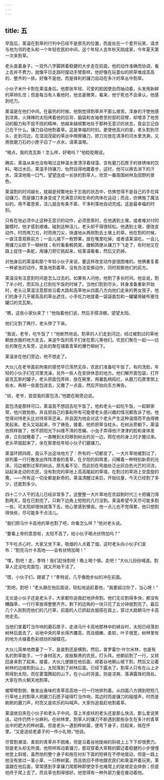 ```yaml
---
---
---
```

title: 五
---




早饭后，莱温在割草的行列中已经不是原先的位置，而是处在一个爱开玩笑、请求与他为邻的老头和一个年轻农民的中间，这个年轻人去年秋天刚成家，今年夏天第一次来割草。

老头直着身子，一双外八字脚跨着稳健的大步走在前面，他的动作准确而协调，看上去并不费力，就像平日走路时摆动手臂那样。他好像在玩耍似的把草堆成高高的、整齐的一排。好像不是他，而是锋利的镰刀自动在多汁的草丛中割草。

小伙子米什卡割在莱温身后。他那张年轻、可爱的脸因使劲而抽动着，头发用新鲜的草辫扎住；但是每当有人看他时，他总是微笑，看来，他宁死也不会承认，他感到吃力。

莱温是在他们中间。在最热的时候，他倒觉得割草并不那么艰苦。浑身的汗使他感到凉爽，火辣辣的太阳烤着他的后背、脑袋和衣袖卷至肘部的双臂，却增添了他劳动的毅力和不屈不挠的精神，他越来越频繁地处于那种无意识的状态，竟会忘记自己在干什么。镰刀自动地割着草。这是幸福的时刻。更使他高兴的是，老头割到尽头，走到河边，在湿润茂密的草丛中擦擦镰刀，把刀刃放在清净的河水里洗涮，又用放磨刀石的小匣子舀了一点水，请莱温喝。

“喝点，我的克瓦斯！怎么样，好喝吗？”他眨眨眼说。

确实，莱温从来也没有喝过这种温水里漂浮着绿藻、含有磨刀石匣子的铁锈味的饮料。喝过水后，莱温手持镰刀，怡然自得地踱着步，这时，他可以擦去淌下的汗水，深深地吸一口气，望望连成一长排的割草人，欣赏一番周围树林及田野的景色。

莱温割的时间越长，就越是频繁地处于忘我的状态中，仿佛觉得不是自己的手在挥动镰刀，而是镰刀本身变成了充满意识和生命的肉体在运动；而且，仿佛施了魔法似的，用不着思索，活儿就会有条不紊、干净利落地自动完成。这是最幸福的时刻。

只有在他必须中止这种无意识的动作，必须思索时，在他遇到土墩，或者难对付的酸模时，他才感到艰难。碰到这种活儿，老头却干得很轻松。他遇到土墩，便改变动作，时而用刀刃，时而用刀尖，快速地从两侧割去土墩上的草。他在割的时候，一直注意观察前方；一会儿摘下一枚野果，放在嘴里吃掉，或者请莱温吃，一会儿用镰刀尖砍下一根树枝；有时看看鹌鹑窝，雌鹌鹑便从镰刀下飞走了，有时他又在路上捉住一条蛇，用镰刀把它挑起来，给莱温看看，然后又扔掉。

对他身后的莱温和那个年轻小伙子来说，要这样改变动作是很困难的。他俩重复着一种紧张的动作，焦急地割着草，没有办法变换动作，同时观察他们的前方。

莱温没有注意到时间是怎么过去的。如果有人问他，他割了多长时间，他会说，割了半小时，而实际上已到吃午饭的时候了。当他们割到尽头，转身准备重新开始时，老头让莱温注意那些沿着大路和高草地从四面八方向他们走来的男女孩子，他们的身子几乎被高高的草丛遮住，小手吃力地提着一袋袋面包和一罐罐用破布塞住罐口的克瓦斯。

“瞧，这些小家伙来了！”他指着他们说，然后手搭凉棚，望望太阳。

他们又割了两行，老头停了下来。

“我说，老爷，吃午饭了！”他断然地说。割草的人们走到河边，经过被割过的草地朝放衣服的地方走去，来送午饭的孩子们坐在那儿等他们。农民们聚在一起——远处的聚在大车旁，近处的聚在铺着青草的爆竹柳树下。

莱温坐在他们旁边，他不想走了。

大伙儿在老爷面前拘束的感觉早已荡然无存，农民们准备吃午饭了。有的洗脸，年轻的小伙子们在河里洗澡，另外一些人在安排休息的地方。他们解开面包袋，打开装克瓦斯的罐子。老头把面包弄碎，放在碗里，用羹匙柄捣烂，从磨刀石匣里倒上些水，再掰一些面包进去，又撒了一点盐，然后开始向东方祷告。

“给，老爷，尝尝我的面包汤，”他跪在碗旁边说。

面包汤是那样可口，莱温竟不想回去吃午饭了。他和老头一起吃午饭，一起聊家常，他兴致勃勃，并且把自己的事和所有可能使老头感兴趣的情况都告诉了他。他觉得对待老头比对待哥哥还亲，并且因为他会对这个老头产生这种温情而不由得微笑起来。老头又站起来，作了祷告，接着，他抓把草当枕头，在树丛旁躺下。莱温也照样做了，他不顾阳光下纠缠不清的苍蝇、小虫子弄得他汗津津的脸和身体发痒，立刻就睡着了，一直睡到太阳移到树丛的另一边，照在他的身上时才醒过来。老头早就起来了，坐在那里给年轻小伙子们磨镰刀。

莱温环顾四周，竟认不出这块地方了：所有的一切都变了。一大片草地被割过了，排列着一行行散发出阵阵清香的青草，在夕阳的斜辉里，闪耀着一种特别新奇的光泽。河边被割过草的树丛，原先看不见、而此刻在弯曲处泛出灰白色光芒的河流，站起来走动的农民，没有割完的草地上高高隆起的草墙，在割过的草场上空盘旋的鹰，——所有这一切全都是新奇的。莱温清醒过来后，开始估量，今天已经割了多少，还能割多少。

四十二个人干的活儿已经非常多了。这整整一大片草地在农奴制时代三十把镰刀得割两天，现在已割完了。只剩下边角上短短的几行没割。莱温希望今天尽可能多割一些，可太阳却很快就落下去，他心里感到懊丧。他一点儿也不觉得累，他只想割得快些，尽可能多干点活儿。

“我们把马什卡高地的草也割了吧，你看怎么样？”他对老头说。

“要看上帝的意思啦，太阳不高了。给小伙子喝点伏特加吗？”

下午吃点心时，大家又坐下来，吸烟的人点着了烟，这时老头向小伙子们宣布：“割完马什卡高地——会有伏特加喝！”

“嘿，割吧！走，季特！我们赶快割吧！晚上喝个够。走吧！”大伙儿纷纷喊道。割草人还没吃完面包，就又开始干活了。

“喂，小伙子们，跟紧了！”季特说，几乎像跑步似的冲在前面。

“割吧，割吧！”老头跟在他后面说，轻松地追赶着他，“我要超过你了，当心呀！”

无论是小伙子还是老头子，大家都你追我赶地拼命割。他们无论割得多快，都没有糟蹋草，一行行草放得整整齐齐。剩下的边角的一块只花了五分钟就割完了。最后几个人刚割完他们的几行草，前面的人已抓起衣服搭在肩上，穿过大路朝马什卡高地走去。

当他们拿着叮当作响的磨石匣子，走进马什卡高地那林中的峡谷时，太阳已经落到树林后面去了。谷地中央的草长得齐腰高，而且细嫩、柔软，叶子很宽，树林里有的地方点缀着色彩缤纷的蝴蝶花。

大伙儿简单地商量了一下，是直割还是横割，然后，普罗霍尔·叶尔米林，也是有名的割草能手，一个身材高大，皮肤黝黑的农民，打头阵。他朝前割了一行，又转回身来割了起来，接着，大伙儿便跟在他后面，顺着谷地朝山坡下割，然后又沿着树林的边缘割到山上。太阳落到了树林后面。已经下露水了，割草人只有在山上才照得到太阳，而在雾霭腾起的山下，在小山的背面，则是凉爽、落满露珠的荫处。大家在热火朝天地割草。

被嚓嚓割倒、散发出香味的青草高高地一行一行地排列着。从四面八方拥到短短几行草地上的割草人把磨刀石匣子碰得叮当作响，耳边时而是镰刀的碰撞声，时而是刷刷的磨刀声，时而又是欢乐的叫喊声。大家你追我赶地割着草。

莱温依旧夹在小伙子和老头子中间。穿上羊皮袄的老头还是那么快活，那么爱说笑话，动作仍然十分麻利。在树林里，割草人的镰刀不断遇到那些杂生在多汁的青草丛中的肥大的桦树菌。但是老头一遇到桦树菌，便弯下身子，捡起来，揣在怀里。“又是送给老婆子的一件小礼物，”他说。

尽管割潮湿、柔软的青草并不困难，但是沿着谷地陡峭的斜坡上上下下却很费力。但是老头却无所谓。他照样挥动着镰刀，那双穿着大草鞋的脚迈着稳健的小步慢慢地登上斜坡，虽然他的整个身子和拖在衬衫下面的短裤在不停地晃动，但是一路上他没有放过一茎小草、一只桦树菌，而且依旧不停地跟农民们和莱温开着玩笑。莱温跟在他后面，常常感到手拿镰刀爬那种即使空手也难爬上的陡坡定会摔倒；但是他终于爬上去了，而且草也割得很好。他觉得有一种外部力量在推动着他。